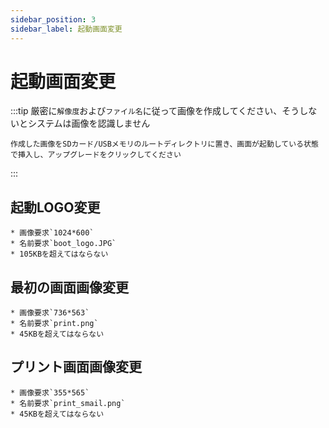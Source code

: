 ```yaml
---
sidebar_position: 3
sidebar_label: 起動画面変更
---
```



# 起動画面変更
:::tip
    厳密に`解像度`および`ファイル名`に従って画像を作成してください、そうしないとシステムは画像を認識しません

    作成した画像をSDカード/USBメモリのルートディレクトリに置き、画面が起動している状態で挿入し、アップグレードをクリックしてください
:::
## 起動LOGO変更

    * 画像要求`1024*600`
    * 名前要求`boot_logo.JPG`
    * 105KBを超えてはならない



## 最初の画面画像変更

    * 画像要求`736*563`
    * 名前要求`print.png`
    * 45KBを超えてはならない



## プリント画面画像変更

    * 画像要求`355*565`
    * 名前要求`print_smail.png`
    * 45KBを超えてはならない

